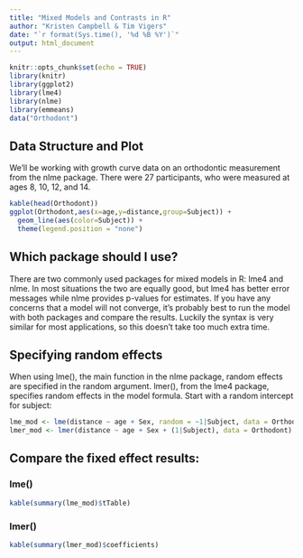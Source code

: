 ```yaml
---
title: "Mixed Models and Contrasts in R"
author: "Kristen Campbell & Tim Vigers"
date: "`r format(Sys.time(), '%d %B %Y')`"
output: html_document
---
```


```r
knitr::opts_chunk$set(echo = TRUE)
library(knitr)
library(ggplot2)
library(lme4)
library(nlme)
library(emmeans)
data("Orthodont")
```

## Data Structure and Plot

We'll be working with growth curve data on an orthodontic measurement from the nlme package. There were 27 participants, who were measured at ages 8, 10, 12, and 14. 

```r
kable(head(Orthodont))
ggplot(Orthodont,aes(x=age,y=distance,group=Subject)) + 
  geom_line(aes(color=Subject)) +
  theme(legend.position = "none")
```

## Which package should I use?

There are two commonly used packages for mixed models in R: lme4 and nlme. In most situations the two are equally good, but lme4 has better error messages while nlme provides p-values for estimates. If you have any concerns that a model will not converge, it's probably best to run the model with both packages and compare the results. Luckily the syntax is very similar for most applications, so this doesn't take too much extra time. 

## Specifying random effects

When using lme(), the main function in the nlme package, random effects are specified in the random argument. lmer(), from the lme4 package, specifies random effects in the model formula. Start with a random intercept for subject:

```r
lme_mod <- lme(distance ~ age + Sex, random = ~1|Subject, data = Orthodont)
lmer_mod <- lmer(distance ~ age + Sex + (1|Subject), data = Orthodont)
```

## Compare the fixed effect results:

### lme()

```r
kable(summary(lme_mod)$tTable)
```

### lmer()

```r
kable(summary(lmer_mod)$coefficients)
```